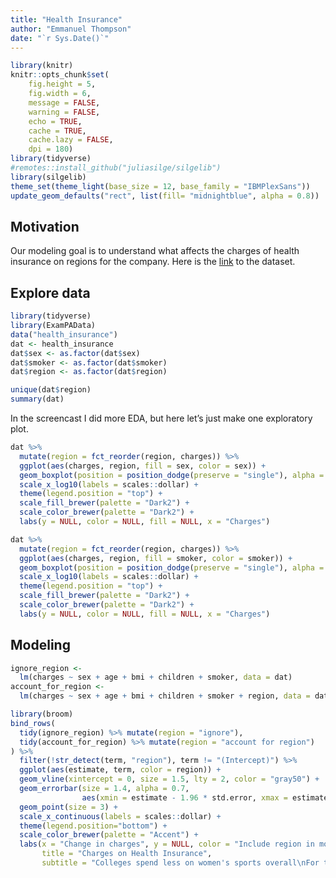 ```yaml
---
title: "Health Insurance"
author: "Emmanuel Thompson"
date: "`r Sys.Date()`"
---
```


```r
library(knitr)
knitr::opts_chunk$set(
	fig.height = 5,
	fig.width = 6,
	message = FALSE,
	warning = FALSE,
	echo = TRUE,
	cache = TRUE,
	cache.lazy = FALSE,
	dpi = 180)
library(tidyverse)
#remotes::install_github("juliasilge/silgelib")
library(silgelib)
theme_set(theme_light(base_size = 12, base_family = "IBMPlexSans"))
update_geom_defaults("rect", list(fill= "midnightblue", alpha = 0.8))
```


## Motivation

Our modeling goal is to understand what affects the charges of health insurance on regions for the company. Here is the [link](https://search.r-project.org/CRAN/refmans/ExamPAData/html/health_insurance.html) to the dataset.


## Explore data

```r
library(tidyverse)
library(ExamPAData)
data("health_insurance")
dat <- health_insurance
dat$sex <- as.factor(dat$sex)
dat$smoker <- as.factor(dat$smoker)
dat$region <- as.factor(dat$region)
```

```r
unique(dat$region)
summary(dat)
```


In the screencast I did more EDA, but here let’s just make one exploratory plot.

```r
dat %>%
  mutate(region = fct_reorder(region, charges)) %>%
  ggplot(aes(charges, region, fill = sex, color = sex)) +
  geom_boxplot(position = position_dodge(preserve = "single"), alpha = 0.5) +
  scale_x_log10(labels = scales::dollar) +
  theme(legend.position = "top") +
  scale_fill_brewer(palette = "Dark2") +
  scale_color_brewer(palette = "Dark2") +
  labs(y = NULL, color = NULL, fill = NULL, x = "Charges")
```



```r
dat %>%
  mutate(region = fct_reorder(region, charges)) %>%
  ggplot(aes(charges, region, fill = smoker, color = smoker)) +
  geom_boxplot(position = position_dodge(preserve = "single"), alpha = 0.5) +
  scale_x_log10(labels = scales::dollar) +
  theme(legend.position = "top") +
  scale_fill_brewer(palette = "Dark2") +
  scale_color_brewer(palette = "Dark2") +
  labs(y = NULL, color = NULL, fill = NULL, x = "Charges")
```

## Modeling 

```r
ignore_region <- 
  lm(charges ~ sex + age + bmi + children + smoker, data = dat)
account_for_region <- 
  lm(charges ~ sex + age + bmi + children + smoker + region, data = dat)
```


```r
library(broom)
bind_rows(
  tidy(ignore_region) %>% mutate(region = "ignore"), 
  tidy(account_for_region) %>% mutate(region = "account for region")
) %>%
  filter(!str_detect(term, "region"), term != "(Intercept)") %>%
  ggplot(aes(estimate, term, color = region)) +
  geom_vline(xintercept = 0, size = 1.5, lty = 2, color = "gray50") +
  geom_errorbar(size = 1.4, alpha = 0.7,
                aes(xmin = estimate - 1.96 * std.error, xmax = estimate + 1.96 * std.error)) +
  geom_point(size = 3) +
  scale_x_continuous(labels = scales::dollar) +
  theme(legend.position="bottom") +
  scale_color_brewer(palette = "Accent") +
  labs(x = "Change in charges", y = NULL, color = "Include region in model?",
       title = "Charges on Health Insurance",
       subtitle = "Colleges spend less on women's sports overall\nFor the same sport, we don't see differences by gender")
```

